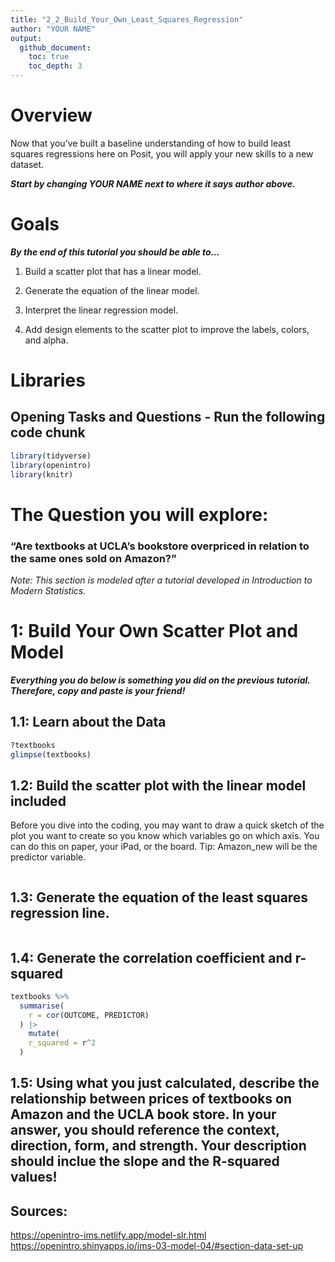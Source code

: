 ```yaml
---
title: "2_2_Build_Your_Own_Least_Squares_Regression"
author: "YOUR NAME"
output: 
  github_document:
    toc: true
    toc_depth: 3
---
```


# Overview

Now that you've built a baseline understanding of how to build least squares regressions here on Posit, you will apply your new skills to a new dataset.

***Start by changing YOUR NAME next to where it says author above.***

# Goals

***By the end of this tutorial you should be able to...***

1.  Build a scatter plot that has a linear model.

2.  Generate the equation of the linear model.

3.  Interpret the linear regression model.

4.  Add design elements to the scatter plot to improve the labels, colors, and alpha.

# Libraries

## **Opening Tasks and Questions - Run the following code chunk**

```r
library(tidyverse)
library(openintro)
library(knitr)
```

# The Question you will explore:

### "Are textbooks at UCLA's bookstore overpriced in relation to the same ones sold on Amazon?"

*Note: This section is modeled after a tutorial developed in Introduction to Modern Statistics.*

# 1: Build Your Own Scatter Plot and Model

***Everything you do below is something you did on the previous tutorial. Therefore, copy and paste is your friend!***

## 1.1: Learn about the Data

```r
?textbooks
glimpse(textbooks)
```

## 1.2: Build the scatter plot with the linear model included

Before you dive into the coding, you may want to draw a quick sketch of the plot you want to create so you know which variables go on which axis. You can do this on paper, your iPad, or the board. Tip: Amazon_new will be the predictor variable.

```r


```

## 1.3: Generate the equation of the least squares regression line.

```r


```

## 1.4: Generate the correlation coefficient and r-squared

```r
textbooks %>%
  summarise(
    r = cor(OUTCOME, PREDICTOR)
  ) |>
    mutate(
    r_squared = r^2
  )
```

## 1.5: Using what you just calculated, describe the relationship between prices of textbooks on Amazon and the UCLA book store. In your answer, you should reference the context, direction, form, and strength. Your description should inclue the slope and the R-squared values!

## Sources:

<https://openintro-ims.netlify.app/model-slr.html> <https://openintro.shinyapps.io/ims-03-model-04/#section-data-set-up>

